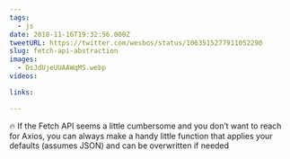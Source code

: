 ```yaml
---
tags:
  - js
date: 2018-11-16T19:32:56.000Z
tweetURL: https://twitter.com/wesbos/status/1063515277911052290
slug: fetch-api-abstraction
images:
  - DsJdUjeUUAAWqMS.webp
videos:

links:

---
```

🔥 If the Fetch API seems a little cumbersome and you don’t want to reach for Axios, you can always make a handy little function that applies your defaults (assumes JSON) and can be overwritten if needed
